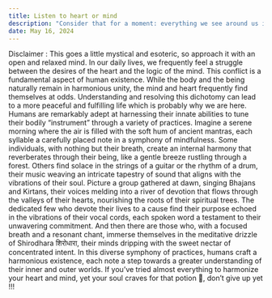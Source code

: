 ```yaml
---
title: Listen to heart or mind
description: "Consider that for a moment: everything we see around us is assumed to have had a cause and is contingent upon."
date: May 16, 2024
---
```

Disclaimer : This goes a little mystical and esoteric, so approach it with an open and relaxed mind.
In our daily lives, we frequently feel a struggle between the desires of the heart and the logic of the mind. This conflict is a fundamental aspect of human existence. While the body and the being naturally remain in harmonious unity, the mind and heart frequently find themselves at odds. Understanding and resolving this dichotomy can lead to a more peaceful and fulfilling life which is probably why we are here.
Humans are remarkably adept at harnessing their innate abilities to tune their bodily “instrument” through a variety of practices. Imagine a serene morning where the air is filled with the soft hum of ancient mantras, each syllable a carefully placed note in a symphony of mindfulness. Some individuals, with nothing but their breath, create an internal harmony that reverberates through their being, like a gentle breeze rustling through a forest. Others find solace in the strings of a guitar or the rhythm of a drum, their music weaving an intricate tapestry of sound that aligns with the vibrations of their soul. Picture a group gathered at dawn, singing Bhajans and Kirtans, their voices melding into a river of devotion that flows through the valleys of their hearts, nourishing the roots of their spiritual trees. The dedicated few who devote their lives to a cause find their purpose echoed in the vibrations of their vocal cords, each spoken word a testament to their unwavering commitment. And then there are those who, with a focused breath and a resonant chant, immerse themselves in the meditative drizzle of Shirodhara शिरोधारा, their minds dripping with the sweet nectar of concentrated intent. In this diverse symphony of practices, humans craft a harmonious existence, each note a step towards a greater understanding of their inner and outer worlds.
If you’ve tried almost everything to harmonize your heart and mind, yet your soul craves for that potion 🍃, don’t give up yet !!!


